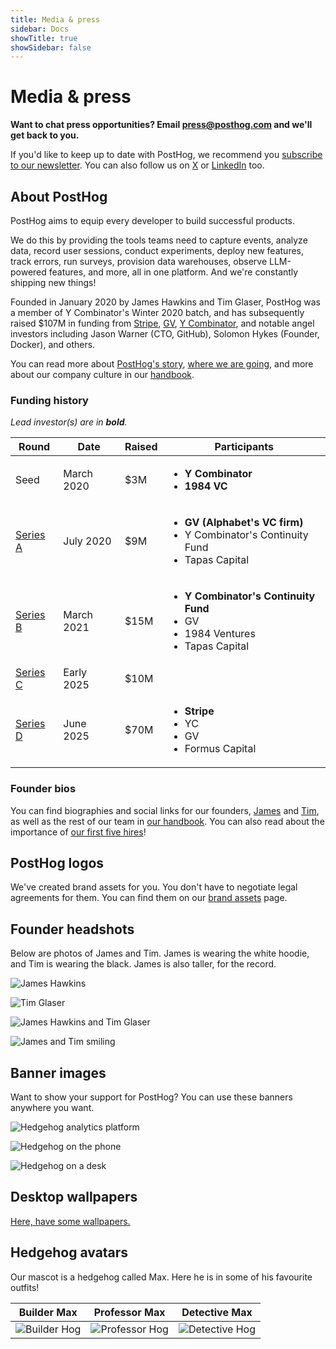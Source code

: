 ```yaml
---
title: Media & press
sidebar: Docs
showTitle: true
showSidebar: false
---
```


# Media & press

**Want to chat press opportunities? Email [press@posthog.com](mailto:press@posthog.com) and we'll get back to you.**

If you'd like to keep up to date with PostHog, we recommend you [subscribe to our newsletter](https://newsletter.posthog.com/subscribe). You can also follow us on [X](https://x.com/posthog) or [LinkedIn](https://www.linkedin.com/company/posthog) too.

## About PostHog

PostHog aims to equip every developer to build successful products.

We do this by providing the tools teams need to capture events, analyze data, record user sessions, conduct experiments, deploy new features, track errors, run surveys, provision data warehouses, observe LLM-powered features, and more, all in one platform. And we're constantly shipping new things!

Founded in January 2020 by James Hawkins and Tim Glaser, PostHog was a member of Y Combinator's Winter 2020 batch, and has subsequently raised $107M in funding from [Stripe](https://stripe.com/), [GV](https://www.gv.com/), [Y Combinator](https://www.ycombinator.com/), and notable angel investors including Jason Warner (CTO, GitHub), Solomon Hykes (Founder, Docker), and others.

You can read more about [PostHog's story](/handbook/story), [where we are going](/handbook/future), and more about our company culture in our [handbook](/handbook).

### Funding history

_Lead investor(s) are in **bold**._

| Round                                                         | Date       | Raised | Participants                                                                                                                          |
| ------------------------------------------------------------- | ---------- | ------ | ------------------------------------------------------------------------------------------------------------------------------------- |
| Seed                                                          | March 2020 | $3M    | <ul class="my-0"><li><strong>Y Combinator</strong></li><li><strong>1984 VC</strong></li></ul>                                         |
| [Series A](/blog/posthog-announces-9-million-dollar-series-A) | July 2020  | $9M    | <ul class="my-0"><li><strong>GV (Alphabet's VC firm)</strong></li><li>Y Combinator's Continuity Fund</li><li>Tapas Capital</li></ul>  |
| [Series B](/blog/15-million-series-b)                         | March 2021 | $15M   | <ul class="my-0"><li><strong>Y Combinator's Continuity Fund</strong></li><li>GV</li><li>1984 Ventures</li><li>Tapas Capital</li></ul> |
| [Series C](/blog/series-d#what-about-the-series-c)            | Early 2025 | $10M   |
| [Series D](/blog/series-d)                                    | June 2025  | $70M   | <ul class="my-0"><li><strong>Stripe</strong></li><li>YC</li><li>GV</li><li>Formus Capital</li></ul>                                   |

### Founder bios

You can find biographies and social links for our founders, [James](/community/profiles/27732) and [Tim](/community/profiles/27730), as well as the rest of our team in [our handbook](/people). You can also read about the importance of [our first five hires](/blog/posthog-first-five)!

## PostHog logos

We've created brand assets for you. You don't have to negotiate legal agreements for them. You can find them on our [brand assets](/handbook/company/brand-assets) page.

## Founder headshots

Below are photos of James and Tim. James is wearing the white hoodie, and Tim is wearing the black. James is also taller, for the record.

![James Hawkins](https://res.cloudinary.com/dmukukwp6/image/upload/v1719914494/posthog.com/contents/DSC06385_1.jpg)

![Tim Glaser](https://res.cloudinary.com/dmukukwp6/image/upload/v1719914505/posthog.com/contents/DSC07325_1.jpg)

![James Hawkins and Tim Glaser](https://res.cloudinary.com/dmukukwp6/image/upload/v1719914504/posthog.com/contents/DSC05933_1.jpg)

![James and Tim smiling](https://res.cloudinary.com/dmukukwp6/image/upload/v1719915166/posthog.com/contents/DSC05980_2.jpg)

## Banner images

Want to show your support for PostHog? You can use these banners anywhere you want.

![Hedgehog analytics platform](https://res.cloudinary.com/dmukukwp6/image/upload/v1710055416/posthog.com/contents/images/blog/using-posthog/posthog-features.jpg)

![Hedgehog on the phone](https://res.cloudinary.com/dmukukwp6/image/upload/v1710055416/posthog.com/contents/images/blog/posthog-array-blog.png)

![Hedgehog on a desk](https://res.cloudinary.com/dmukukwp6/image/upload/v1710055416/posthog.com/contents/images/blog/posthog-ceo-diary-blog.png)

## Desktop wallpapers

[Here, have some wallpapers.](/blog/posthog-wallpapers)

## Hedgehog avatars

Our mascot is a hedgehog called Max. Here he is in some of his favourite outfits!

|                                                                        Builder Max                                                                        |                                                                         Professor Max                                                                         |                                                                         Detective Max                                                                         |
| :-------------------------------------------------------------------------------------------------------------------------------------------------------: | :-----------------------------------------------------------------------------------------------------------------------------------------------------------: | :-----------------------------------------------------------------------------------------------------------------------------------------------------------: |
| ![Builder Hog](https://res.cloudinary.com/dmukukwp6/image/upload/v1710055416/posthog.com/contents/images/media/social-media-headers/hogs/builder_hog.png) | ![Professor Hog](https://res.cloudinary.com/dmukukwp6/image/upload/v1710055416/posthog.com/contents/images/media/social-media-headers/hogs/professor_hog.png) | ![Detective Hog](https://res.cloudinary.com/dmukukwp6/image/upload/v1710055416/posthog.com/contents/images/media/social-media-headers/hogs/detective_hog.png) |
